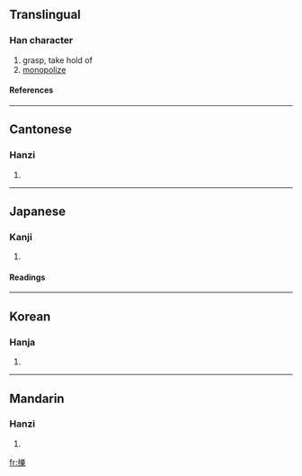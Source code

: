 {{see|揽}}

==Translingual==
===Han character===
{{Han char|rn=64|rad=手|as=21|sn=24|four=5801<sub>6</sub>|canj=手尸田山 (QSWU)}}
# grasp, take hold of
# [[monopolize]]
====References====
{{Han ref|kx=0465.060|dkj=13046|dj=0814.010|hdz=31992.030|uh=64FD|ud=|bh=C5F3|bd=50675}}

----
==Cantonese==
===Hanzi===
{{yue-hanzi|jyut=|y=laam5}}
# {{defn|Cantonese}}

----
==Japanese==
===Kanji===
{{ja-kanji|grade=|rs=手21}}
# {{defn|Japanese}} 
====Readings====
{{ja-readings|on=[[らん]] (ran)|kun=[[とる]] (toru)}}

----
==Korean==
===Hanja===
{{ko-hanja|hangeul=람>남|eumhun=|rv=ram>nam|mr=ram>nam|y=lam>nam}}
# {{defn|Korean}}

----
==Mandarin==
===Hanzi===
{{cmn-hanzi|sim=揽|pin=[[lǎn]] ([[lan3]])|wg=lan<sup>3</sup>}}
# {{defn|Mandarin}}

[[fr:擽]]